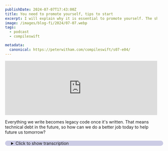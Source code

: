 ```yaml
---
publishDate: 2024-07-07T17:43:00Z
title: You need to promote yourself, tips to start
excerpt: I will explain why it is essential to promote yourself. The short answer is that nobody else will do it for you. So, here are eight tips to get you started on the path to success.
image: /images/blog-fi/2024/07-07.webp
tags:
  - podcast
  - compileswift

metadata:
  canonical: https://peterwitham.com/compileswift/s07-e04/
---
```


<Player/>

<iframe width="100%" height="180" frameborder="no" scrolling="no" seamless="" src="https://share.transistor.fm/e/ca1b4ea9"></iframe>

Everything we write becomes legacy code once it's written. That means technical debt in the future, so how can we do a better job today to help future us tomorrow?

<details>
  <summary
  style="
     margin-top: 20px;
     margin-bottom: 80px;
     padding-left: 20px;
     border-radius: 10px;
     border-width: 1px;
     border-color: rgb(255,255,255,0.2);
     width: 100%;
     background-color: rgb(0, 0, 128, 0.2);
">Click to show transcription</summary>

 #### Transcription
 <cite>Peter:</cite>
 <time>00:02</time>
 <p>What's up everybody? Welcome to another episode of the CompileSwift podcast. I'm your host, Peter Witham. You can find myself and this podcast at compileswift dotcom. In this episode, I'm gonna say something that will probably be controversial for some folks.</p>
 <cite>Peter:</cite>
 <time>00:17</time>
 <p>All code becomes legacy code at some point and you should treat it accordingly. And yes, of course, I'm going to give you an example. Some of you may be familiar with my game. I've mentioned it a few times before, Endless Hurdles. It is on the iOS platform and in the store.</p>
 <cite>Peter:</cite>
 <time>00:36</time>
 <p>You can go to petawhidham.comforward/eh. So that's the promo part out of the way. Now I wanted to release an event I think it was just over a week ago, it suddenly dawned on me, this game is about jumping hurdles, then the Olympics are coming up. I mean, I couldn't think of a more perfect reason to release a new event and essentially try to take advantage of that timing and get some people playing the game. Now, as you will also be familiar with, I'm rebuilding the game in Godot, but it is not ready yet, which means I had to open up Xcode, go get my Sprite kit version of the game, but that's the version in the iOS store.</p>
 <cite>Peter:</cite>
 <time>01:19</time>
 <p>And it's perfectly reasonable code to build from and add the event there so that I could do it quickly because I knew at this point, oh my gosh, I've only got a few days to do this from scratch before the Olympics start. So I dived in and, of course, I did some of this or tried to do some of this on live streams because building in public is a thing. Now where does this come in to play with the legacy code? Well, at this point, all of that code in this SpriteKit version of the game is legacy code. I have not touched it in, gosh, 6 months at least, I would say, the Christmas event.</p>
 <cite>Peter:</cite>
 <time>01:56</time>
 <p>So, you know, that's 6 months easy right there as of this podcast episode. Of course, you know, I went in, created the new event based off of one of the other events in the game and that basically means a SpriteKit scene plus a view controller is how I treated a Swift file for that. And it worked beautifully. I just replicated it, added a button, started running it just to see if it would work, and, of course, it worked beautifully. So next part is great.</p>
 <cite>Peter:</cite>
 <time>02:29</time>
 <p>That pays off right there. That is my legacy code from over a year ago paying off for me right there because I I planned ahead that I knew I would create events sometime in the future and created the code in a modular way that enabled me to quickly spin up a new event like that, have it working, and then make the event unique to whatever it needs to be. But the point is, in a matter of minutes, I had working code for the entire event ready to go. And that is legacy code done right, in my opinion. Right there.</p>
 <cite>Peter:</cite>
 <time>03:08</time>
 <p>So this was great. Okay. Now the next phase of course is I start tweaking it and making unique things for that event. I'm not gonna go into any of that in in this episode. You can check out the live streams on twitch.tvforward/compiledev or by maybe even by the time you listen to this episode, it's in the store and you can go and play it for free.</p>
 <cite>Peter:</cite>
 <time>03:32</time>
 <p>Just fire up the game, tap on events, and run the stadium event. Now, putting that aside, again, this is all about doing legacy code the right way. At the time when I wrote the code, of course, it wasn't legacy, but I knew going in, this is something I'm gonna need to deal with in the future as I'm gonna continually add to the code base. I said to myself, okay. This could this legacy code has to be built in a way that essentially becomes part of a dependency within the game that enables me to do it.</p>
 <cite>Peter:</cite>
 <time>04:07</time>
 <p>And I crafted it accordingly. Yay me. It worked and it paid off. It could very easily have not gone that way, but it did. And so there we are, 3rd event, right, in the game with legacy code.</p>
 <cite>Peter:</cite>
 <time>04:20</time>
 <p>But let's talk about that a little bit more and how we have to deal with these things because I never planned to go back to this particular code base at this point. I was expecting my Godot version of the game to be the one that replaces the one in the App Store and away it goes and that's my new code base. If I had not have thought to do this event, I would not have needed to touch this code, but thankfully it all paid off. Now here's the thing. Hey, folks.</p>
 <cite>Peter:</cite>
 <time>04:49</time>
 <p>If you like what you're hearing in this podcast and you wanna help this podcast to continue going forward and having great guests and great conversations, I invite you to become a Patreon supporter. You can go to patreon.comforward/compileswift where you will get ad free versions of the podcast along with other content. How does this all play into how we build our apps? We all sometimes make quick decisions on things that maybe deviate from the architecture that we had intended to be in our apps, and we add things in. Right?</p>
 <cite>Peter:</cite>
 <time>05:24</time>
 <p>It's technical debt. It can't help. It just happens. Right? Whether it's a personal app, an app for somebody else or a day job app, meeting requirements, whatever.</p>
 <cite>Peter:</cite>
 <time>05:36</time>
 <p>These things happen and and we have to deal with them. But if we approach this saying to ourselves, one day this is gonna be manageable and understandable, so that you can go back and do that. I went back and looked at this code from my game that was, like I say, at least 6 or 7 months since I last touched it. And there were a few things that puzzled me and I'm like, why the hell did I do this? But then for the most part, it all made sense because I had planned ahead given things sensible variable names, function names, all all that kind of stuff.</p>
 <cite>Peter:</cite>
 <time>06:16</time>
 <p>Yeah. Not the greatest documentation in the world, but it didn't need to be and I think that's the point right there. So legacy code is something we all have to deal with, but we can try to make it manageable from day 1 as we're building it before that becomes a problem. Now it's not always doable, of course, and technologies change and requirements change as far as Ios versions for example or something like that And there's gonna be deprecated stuff you have to deal with. But, hey, you know what?</p>
 <cite>Peter:</cite>
 <time>06:48</time>
 <p>That could happen tomorrow to just about any piece of code you write. And that's why this stuff is important. Now, there's no great technique or tips I think that I can give here to dealing with this. Other than to say, as you are writing stuff today, remember to ask yourself and say to yourself, what is the future me gonna hate me for or thank me for and change your code accordingly. Even just like I say, simple stuff naming things correctly, following your own naming convention.</p>
 <cite>Peter:</cite>
 <time>07:21</time>
 <p>Oh my gosh. The amount of times I have named crazy things because I didn't follow my own naming convention, let a sent let alone a sensible one, has bitten me before and I've learned over time, yeah, that's why I need to improve this. And I did. So as you're going in here, think about your code today and how it looks in the future. And I don't mean the code you write today needs to impress somebody in the future.</p>
 <cite>Peter:</cite>
 <time>07:48</time>
 <p>It just needs to be workable in the future because you never know when it may be needed and and who's gonna need it or how to adapt it. And if you can make it modular and maybe even break it down into packages or things like that, switch packages, what however you want to frame it, your own frameworks, your own utility classes, all of those kind of things. This is all going to pay off eventually to help you. May seem like overhead today is even worse in the future when it's a problem you need to solve and ship in a hurry. Trust me.</p>
 <cite>Peter:</cite>
 <time>08:23</time>
 <p>Been there. Alright? Probably many of you have as well, and you're thinking, oh, yep. I I can think right now of a couple of times that something that should take 5 minutes took hours, and I need you to ship it in 5 minutes. And you got people breathing down your neck for it.</p>
 <cite>Peter:</cite>
 <time>08:38</time>
 <p>So I wanted to put that out there. This is a short episode here. It's been a few of these short thoughtful episodes. Dev thoughts. I don't know what you wanna call it.</p>
 <cite>Peter:</cite>
 <time>08:51</time>
 <p>I want I like putting these out because sometimes you just need to say it. And you just need to put it out there for folks to think about these things. Because this is the kind of stuff that comes up in everyday life for us as developers and engineers. I've also been reflecting upon this podcast where it's at. It's doing very well and that is credit to all of you.</p>
 <cite>Peter:</cite>
 <time>09:13</time>
 <p>I think this is the 100 and 61st episode, if I remember rightly. And I think I just passed the 5 year mark for the podcast. Maybe 4 years. I cannot remember. But something like that.</p>
 <cite>Peter:</cite>
 <time>09:26</time>
 <p>Either way, just phenomenal. I never thought I'd be where I'm at today, still doing this podcast and all of you folks listening to it. I think transparency, we're looking at something like 4 to 5000 downloads every month, and just thank you to everybody. It's great inspiration. But I wanna take this further, and I'm considering rebranding this podcast a little bit instead of CompileSwift, changing it to my streaming name of compiledev because I wanna open it up to talk about other development topics as well.</p>
 <cite>Peter:</cite>
 <time>10:03</time>
 <p>Don't worry. Swift stuff is not going away. That is my as we say in England, that's my bread and butter language right there. That is my daily driver. That is my main thing.</p>
 <cite>Peter:</cite>
 <time>10:14</time>
 <p>That is not changing. I actually just want to expand, like, some of the content that I put in this podcast to other development areas, all of which I think will apply to not only Swift developers, Apple platform developers, Android developers, whatever. That's the whole point. I wanna open it up to more of a discussion of development life in general along with any other languages. I use lots of other languages like we all do.</p>
 <cite>Peter:</cite>
 <time>10:45</time>
 <p>And I I really have had many things in the past that I've wanted to put on this podcast, but didn't really fit the criteria because of this restriction that I'd put on myself. So, just be aware that I'm considering it. I'm not saying it's gonna happen, but it may expand and one day may have a different name but it's all the same stuff and it's all the same people. So, I just want to put that out there. If this has been helpful, folks, you know what to do.</p>
 <cite>Peter:</cite>
 <time>11:13</time>
 <p>Right? Leave a review or rating. Go tell your developer friends about it. You wanna go the extra mile, you can go to patreon.comforward/compileswift and support me there. It's a great way to know that this podcast is reaching the audience, and they appreciate it.</p>
 <cite>Peter:</cite>
 <time>11:30</time>
 <p>And there are rising costs. I'm not gonna lie to you. There's lots of rising costs that are causing problems for every podcaster. We're doing our best to try and keep putting out this content for you all, and that's a great way to support us with hardware and software replacements and services and costs and all those kind of things. But that's it, folks.</p>
 <cite>Peter:</cite>
 <time>11:50</time>
 <p>As I'm, you know, recording this episode, I'm seeing the beta threes for a lot of the Apple stuff drop, so go enjoy those. I'll be installing them and playing around with them. Probably some on my live stream as well at com at twitch.tvforward/compiledev. That's it folks. See you in the next episode.</p>
</details>
